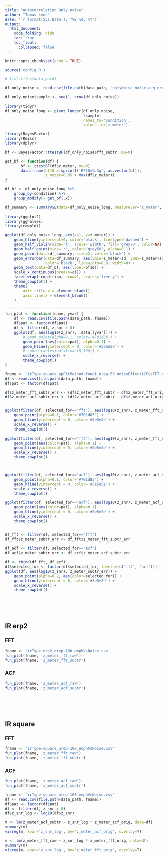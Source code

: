```yaml
---
title: "Autocorrelation Only noise"
author: "Tomas Lenc"
date: '`r format(Sys.Date(), "%B %d, %Y")`'
output:
  html_document: 
    code_folding: hide
    toc: true
    toc_float: 
      collapsed: false
---
```

```r
knitr::opts_chunk$set(echo = TRUE)

source('config.R')

```

```r
# list.files(data_path)
```


```r

df_only_noise <- read.csv(file.path(data_path, 'onlyNoise_noise-eeg_nrep-1000.csv'))

df_only_noise$sample <- seq(1, nrow(df_only_noise))
    
library(tidyr)
df_only_noise_long <- pivot_longer(df_only_noise,
                                   !sample, 
                                   names_to='condition',
                                   values_to='z_meter')

```



```r

library(BayesFactor)
library(Rmisc)
library(dplyr)

bf <- BayesFactor::ttestBF(df_only_noise$fft_subtr, mu=0)

get_bf <- function(df) {
       bf <- ttestBF(df$z_meter, mu=0)
       data.frame(bf10 = sprintf('BF10=%.3g', as.vector(bf)),
                  z_meter=0.05 + max(df$z_meter))
}

df_bf <- df_only_noise_long %>% 
    group_by(condition) %>%
    group_modify(~ get_bf(.x))

df_summary <- summarySE(data=df_only_noise_long, measurevar='z_meter', groupvars=c('condition'))


```


```r
library(ggplot2)
library(gghalves)
library(cowplot)

ggplot(df_only_noise_long, aes(x=1, y=z_meter)) + 
    geom_hline(yintercept=0, color='black', linetype='dashed') + 
    geom_half_violin(side='l', scale='width', fill='grey70', color=NA) + 
    geom_half_point(side='r', color='grey50', alpha=0.1) + 
    geom_point(data=df_summary, size=2, color='black') + 
    geom_errorbar(data=df_summary, aes(ymin=z_meter-sd, ymax=z_meter+sd),
                  color='black', linewidth=0.8, width=0) + 
    geom_text(data=df_bf, aes(label=bf10)) + 
    scale_x_continuous(breaks=c()) + 
    facet_wrap(~condition, nrow=1, scales='free_y') + 
    theme_cowplot() + 
    theme(
        axis.title.x = element_blank(),
        axis.line.x = element_blank()
    )

```




---


```r

fun_plot <- function(fname, yvar) {
    df <- read.csv(file.path(data_path, fname))
    df$pat <- factor(df$pat)
    df <- filter(df, z_snr > 0)
    ggplot(df, aes(log10(z_snr), .data[[yvar]])) +
        # geom_point(alpha=0.1, color='#701d85') + 
        geom_point(aes(color=pat), alpha=0.1) + 
        geom_hline(yintercept = 0, color='#5e5e5e') + 
        # coord_cartesian(xlim=c(0,100)) + 
        scale_x_reverse() +
        theme_cowplot()
}

```


```r

fname <- 'irType-square_apFitMethod-fooof_nrep-50_noiseEffectACFvsFFT.csv'
df <- read.csv(file.path(data_path, fname))
df$pat <- factor(df$pat)

df$z_meter_fft_subtr_err <- (df$z_meter_fft_subtr - df$z_meter_fft_orig)
df$z_meter_acf_subtr_err <- (df$z_meter_acf_subtr - df$z_meter_acf_orig)


ggplot(filter(df, selected_for=='fft'), aes(log10(z_snr), z_meter_fft_subtr_err)) +
    geom_point(alpha=0.1, color='#701d85') +
    geom_hline(yintercept = 0, color='#5e5e5e') + 
    scale_x_reverse() +
    theme_cowplot()

ggplot(filter(df, selected_for=='fft'), aes(log10(z_snr), z_meter_fft_subtr)) +
    geom_point(aes(color=pat), alpha=0.1) + 
    geom_hline(yintercept = 0, color='#5e5e5e') + 
    scale_x_reverse() +
    theme_cowplot()



ggplot(filter(df, selected_for=='acf'), aes(log10(z_snr), z_meter_acf_subtr_err)) +
    geom_point(alpha=0.1, color='#701d85') +
    geom_hline(yintercept = 0, color='#5e5e5e') + 
    scale_x_reverse() +
    theme_cowplot()

ggplot(filter(df, selected_for=='acf'), aes(log10(z_snr), z_meter_acf_subtr)) +
    geom_point(aes(color=pat), alpha=0.1) + 
    geom_hline(yintercept = 0, color='#5e5e5e') + 
    scale_x_reverse() +
    theme_cowplot()


df_fft <- filter(df, selected_for=='fft')
df_fft$z_meter_subtr_err <- df_fft$z_meter_fft_subtr_err
    
df_acf <- filter(df, selected_for=='acf')
df_acf$z_meter_subtr_err <- df_acf$z_meter_acf_subtr_err

df <- rbind(df_fft, df_acf)
df$selected_for <- factor(df$selected_for, levels=(c('fft', 'acf')))
ggplot(df, aes(log10(z_snr), z_meter_subtr_err)) +
    geom_point(alpha=0.2, aes(color=selected_for)) +
    geom_hline(yintercept = 0, color='#5e5e5e') + 
    scale_x_reverse() +
    theme_cowplot()


```



<br><br><br>

## IR erp2

### FFT  

```r
fname <- 'irType-erp2_nrep-100_emphVsNoise.csv'
fun_plot(fname, 'z_meter_fft_raw')
fun_plot(fname, 'z_meter_fft_subtr')
```

### ACF  

```r
fun_plot(fname, 'z_meter_acf_raw')
fun_plot(fname, 'z_meter_acf_subtr')
```





<br><br><br>

## IR square

### FFT  

```r
fname <- 'irType-square_nrep-100_emphVsNoise.csv'
fun_plot(fname, 'z_meter_fft_raw')
fun_plot(fname, 'z_meter_fft_subtr')
```

### ACF  

```r
fun_plot(fname, 'z_meter_acf_raw')
fun_plot(fname, 'z_meter_acf_subtr')
```





```r
fname <- 'irType-square_nrep-100_emphVsNoise.csv'
df <- read.csv(file.path(data_path, fname))
df$pat <- factor(df$pat)
df <- filter(df, z_snr > 0)
df$z_snr_log <- log10(df$z_snr)

```

```r
m <- lm(z_meter_acf_subtr ~ z_snr_log * z_meter_acf_orig, data=df)
summary(m)
visreg(m, xvar='z_snr_log', by='z_meter_acf_orig', overlay=T)
```

```r
m <- lm(z_meter_fft_raw ~ z_snr_log * z_meter_fft_orig, data=df)
summary(m)
visreg(m, xvar='z_snr_log', by='z_meter_fft_orig', overlay=T)
```


























